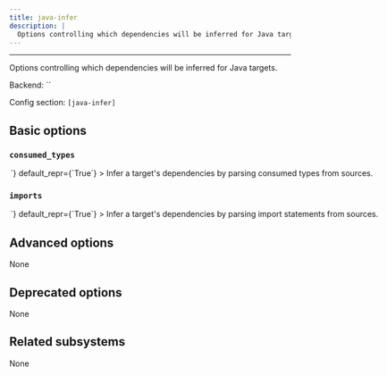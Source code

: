 ```yaml
---
title: java-infer
description: |
  Options controlling which dependencies will be inferred for Java targets.
---
```



---

Options controlling which dependencies will be inferred for Java targets.

Backend: <span className="color--primary">``</span>

Config section: <span className="color--primary">`[java-infer]`</span>

<span className={styles.options}>

## Basic options

### `consumed_types`

<Option
  cli_repr={`--[no-]java-infer-consumed-types`}
  env_repr='PANTS_JAVA_INFER_CONSUMED_TYPES'
  toml_repr={`[java-infer]
consumed_types = <bool>`}
  default_repr={`True`}
>

Infer a target&#x27;s dependencies by parsing consumed types from sources.

</Option>

### `imports`

<Option
  cli_repr={`--[no-]java-infer-imports`}
  env_repr='PANTS_JAVA_INFER_IMPORTS'
  toml_repr={`[java-infer]
imports = <bool>`}
  default_repr={`True`}
>

Infer a target&#x27;s dependencies by parsing import statements from sources.

</Option>

## Advanced options

None

## Deprecated options

None

## Related subsystems

None

</span>
